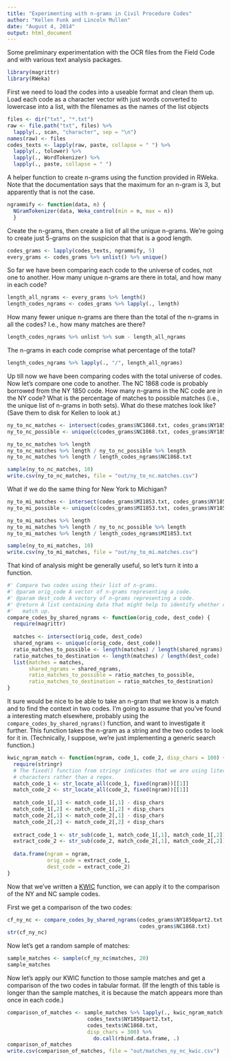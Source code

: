 ```yaml
---
title: "Experimenting with n-grams in Civil Procedure Codes"
author: "Kellen Funk and Lincoln Mullen"
date: "August 4, 2014"
output: html_document
---
```


Some preliminary experimentation with the OCR files from the Field Code and with
various text analysis packages.

```r
library(magrittr)
library(RWeka)
```

First we need to load the codes into a useable format and clean them up. Load each code as a character vector with just words converted to lowercase into a list, with the filenames as the names of the list objects

```r
files <- dir("txt", "*.txt")
raw <- file.path("txt", files) %>%
  lapply(., scan, "character", sep = "\n")
names(raw) <- files
codes_texts <- lapply(raw, paste, collapse = " ") %>%
  lapply(., tolower) %>%
  lapply(., WordTokenizer) %>%
  lapply(., paste, collapse = " ")
```

A helper function to create n-grams using the function provided in RWeka. Note that the documentation says that the maximum for an n-gram is 3, but apparently that is not the case. 

```r
ngrammify <- function(data, n) { 
  NGramTokenizer(data, Weka_control(min = n, max = n))
  }
```

Create the n-grams, then create a list of all the unique n-grams. We're going to create just 5-grams on the suspicion that that is a good length.

```r
codes_grams <- lapply(codes_texts, ngrammify, 5)
every_grams <- codes_grams %>% unlist() %>% unique()
```

So far we have been comparing each code to the universe of codes, not one to another.
How many unique n-grams are there in total, and how many in each code?

```r
length_all_ngrams <- every_grams %>% length()
length_codes_ngrams <- codes_grams %>% lapply(., length)
```

How many fewer unique n-grams are there than the total of the n-grams in all the codes? I.e., how many matches are there?

```r
length_codes_ngrams %>% unlist %>% sum - length_all_ngrams
```

The n-grams in each code comprise what percentage of the total?

```r
length_codes_ngrams %>% lapply(., "/", length_all_ngrams)
```

Up till now we have been comparing codes with the total universe of codes. Now let's compare one code to another. The NC 1868 code is probably borrowed from the NY 1850 code. How many n-grams in the NC code are in the NY code? What is the percentage of matches to possible matches (i.e., the unique list of n-grams in both sets). What do these matches look like? (Save them to disk for Kellen to look at.)

```r
ny_to_nc_matches <- intersect(codes_grams$NC1868.txt, codes_grams$NY1850part2.txt) 
ny_to_nc_possible <- unique(c(codes_grams$NC1868.txt, codes_grams$NY1850part2.txt))

ny_to_nc_matches %>% length
ny_to_nc_matches %>% length / ny_to_nc_possible %>% length
ny_to_nc_matches %>% length / length_codes_ngrams$NC1868.txt

sample(ny_to_nc_matches, 10)
write.csv(ny_to_nc_matches, file = "out/ny_to_nc.matches.csv")
```

What if we do the same thing for New York to Michigan?

```r
ny_to_mi_matches <- intersect(codes_grams$MI1853.txt, codes_grams$NY1850part2.txt) 
ny_to_mi_possible <- unique(c(codes_grams$MI1853.txt, codes_grams$NY1850part2.txt))

ny_to_mi_matches %>% length
ny_to_mi_matches %>% length / ny_to_nc_possible %>% length
ny_to_mi_matches %>% length / length_codes_ngrams$MI1853.txt

sample(ny_to_mi_matches, 10)
write.csv(ny_to_mi_matches, file = "out/ny_to_mi.matches.csv")
```

That kind of analysis might be generally useful, so let's turn it into a function.

```r
#' Compare two codes using their list of n-grams.
#' @param orig_code A vector of n-grams representing a code.
#' @param dest_code A vectory of n-grams representing a code.
#' @return A list containing data that might help to identify whether codes
#'   match up.
compare_codes_by_shared_ngrams <- function(orig_code, dest_code) {
  require(magrittr)
  
  matches <- intersect(orig_code, dest_code)
  shared_ngrams <- unique(c(orig_code, dest_code))
  ratio_matches_to_possible <- length(matches) / length(shared_ngrams)
  ratio_matches_to_destination <- length(matches) / length(dest_code)
  list(matches = matches,
       shared_ngrams = shared_ngrams,
       ratio_matches_to_possible = ratio_matches_to_possible,
       ratio_matches_to_destination = ratio_matches_to_destination)
}
```

It sure would be nice to be able to take an n-gram that we know is a match and to find the context in two codes. I'm going to assume that you've found a interesting match elsewhere, probably using the `compare_codes_by_shared_ngrams()` function, and want to investigate it further. This function takes the n-gram as a string and the two codes to look for it in. (Technically, I suppose, we're just implementing a generic search function.) 

```r
kwic_ngram_match <- function(ngram, code_1, code_2, disp_chars = 100) {
  require(stringr)
  # The fixed() function from stringr indicates that we are using literal
  # characters rather than a regex.
  match_code_1 <- str_locate_all(code_1, fixed(ngram))[[1]]
  match_code_2 <- str_locate_all(code_2, fixed(ngram))[[1]]
  
  match_code_1[,1] <- match_code_1[,1] - disp_chars
  match_code_1[,2] <- match_code_1[,2] + disp_chars
  match_code_2[,1] <- match_code_2[,1] - disp_chars
  match_code_2[,2] <- match_code_2[,2] + disp_chars
  
  extract_code_1 <- str_sub(code_1, match_code_1[,1], match_code_1[,2])
  extract_code_2 <- str_sub(code_2, match_code_2[,1], match_code_2[,2])
  
  data.frame(ngram = ngram,
             orig_code = extract_code_1,
             dest_code = extract_code_2)
}
```

Now that we've written a [KWIC](http://en.wikipedia.org/wiki/Key_Word_in_Context) function, we can apply it to the comparison of the NY and NC sample codes.

First we get a comparison of the two codes:

```r
cf_ny_nc <- compare_codes_by_shared_ngrams(codes_grams$NY1850part2.txt,
                                           codes_grams$NC1868.txt)
str(cf_ny_nc)
```

Now let's get a random sample of matches:

```r
sample_matches <- sample(cf_ny_nc$matches, 20)
sample_matches
```

Now let's apply our KWIC function to those sample matches and get a comparison of the two codes in tabular format. (If the length of this table is longer than the sample matches, it is because the match appears more than once in each code.)

```r
comparison_of_matches <- sample_matches %>% lapply(., kwic_ngram_match,
                          codes_texts$NY1850part2.txt,
                          codes_texts$NC1868.txt,
                          disp_chars = 300) %>%
                            do.call(rbind.data.frame, .)
comparison_of_matches
write.csv(comparison_of_matches, file = "out/matches_ny_nc_kwic.csv")
```





